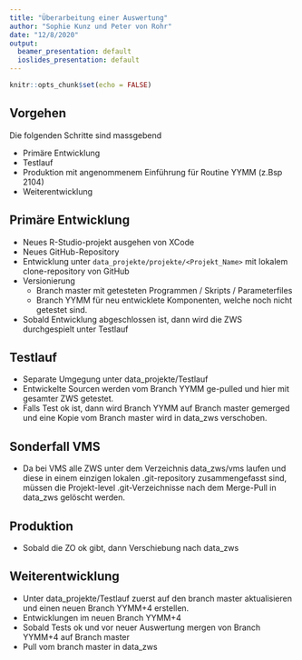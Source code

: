 ```yaml
---
title: "Überarbeitung einer Auswertung"
author: "Sophie Kunz und Peter von Rohr"
date: "12/8/2020"
output:
  beamer_presentation: default
  ioslides_presentation: default
---
```


```r
knitr::opts_chunk$set(echo = FALSE)
```

## Vorgehen
Die folgenden Schritte sind massgebend

* Primäre Entwicklung
* Testlauf
* Produktion mit angenommenem Einführung für Routine YYMM (z.Bsp 2104)
* Weiterentwicklung


## Primäre Entwicklung
* Neues R-Studio-projekt ausgehen von XCode
* Neues GitHub-Repository
* Entwicklung unter `data_projekte/projekte/<Projekt_Name>` mit lokalem clone-repository von GitHub
* Versionierung
    + Branch master mit getesteten Programmen / Skripts / Parameterfiles
    + Branch YYMM für neu entwicklete Komponenten, welche noch nicht getestet sind.
* Sobald Entwicklung abgeschlossen ist, dann wird die ZWS durchgespielt unter Testlauf


## Testlauf
* Separate Umgegung unter data_projekte/Testlauf
* Entwickelte Sourcen werden vom Branch YYMM ge-pulled und hier mit gesamter ZWS getestet. 
* Falls Test ok ist, dann wird Branch YYMM auf Branch master gemerged und eine Kopie vom Branch master wird in data_zws verschoben.


## Sonderfall VMS
* Da bei VMS alle ZWS unter dem Verzeichnis data_zws/vms laufen und diese in einem einzigen lokalen .git-repository zusammengefasst sind, müssen die Projekt-level .git-Verzeichnisse nach dem Merge-Pull in data_zws gelöscht werden.


## Produktion
* Sobald die ZO ok gibt, dann Verschiebung nach data_zws


## Weiterentwicklung
* Unter data_projekte/Testlauf zuerst auf den branch master aktualisieren und einen neuen Branch YYMM+4 erstellen. 
* Entwicklungen im neuen Branch YYMM+4
* Sobald Tests ok und vor neuer Auswertung mergen von Branch YYMM+4 auf Branch master
* Pull vom branch master in data_zws

